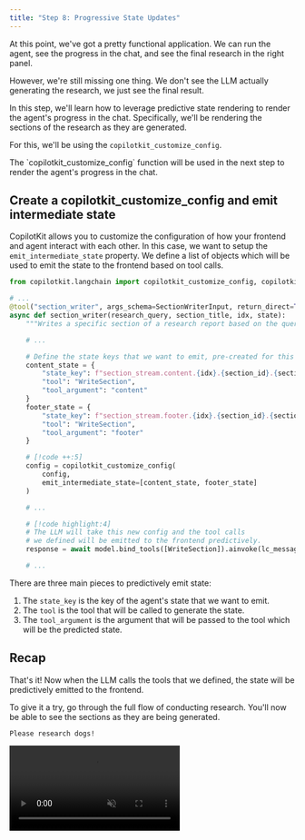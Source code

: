 ```yaml
---
title: "Step 8: Progressive State Updates"
---
```


At this point, we've got a pretty functional application. We can run the agent, see the progress in the chat, and see the final research in the right panel.

However, we're still missing one thing. We don't see the LLM actually generating the research, we just see the final result.

In this step, we'll learn how to leverage predictive state rendering to render the agent's progress in the chat. Specifically, we'll be rendering the 
sections of the research as they are generated.

For this, we'll be using the `copilotkit_customize_config`.

<Callout>
The `copilotkit_customize_config` function will be used in the next step to render the agent's progress in the chat.
</Callout>

## Create a copilotkit_customize_config and emit intermediate state
CopilotKit allows you to customize the configuration of how your frontend and agent interact with each other. In this case, we want to
setup the `emit_intermediate_state` property. We define a list of objects which will be used to emit the state to the frontend based on
tool calls.

```python title="agent/section_writer.py"
from copilotkit.langchain import copilotkit_customize_config, copilotkit_emit_state // [!code ++]

# ...
@tool("section_writer", args_schema=SectionWriterInput, return_direct=True)
async def section_writer(research_query, section_title, idx, state):
    """Writes a specific section of a research report based on the query, section title, and provided sources."""

    # ...

    # Define the state keys that we want to emit, pre-created for this tutorial
    content_state = {
        "state_key": f"section_stream.content.{idx}.{section_id}.{section_title}",
        "tool": "WriteSection",
        "tool_argument": "content"
    }
    footer_state = {
        "state_key": f"section_stream.footer.{idx}.{section_id}.{section_title}",
        "tool": "WriteSection",
        "tool_argument": "footer"
    }

    # [!code ++:5]
    config = copilotkit_customize_config(
        config,
        emit_intermediate_state=[content_state, footer_state]
    )

    # ...

    # [!code highlight:4]
    # The LLM will take this new config and the tool calls
    # we defined will be emitted to the frontend predictively.
    response = await model.bind_tools([WriteSection]).ainvoke(lc_messages, config)

    # ...

```

There are three main pieces to predictively emit state:
1. The `state_key` is the key of the agent's state that we want to emit.
2. The `tool` is the tool that will be called to generate the state.
3. The `tool_argument` is the argument that will be passed to the tool which will be the predicted state.

## Recap
That's it! Now when the LLM calls the tools that we defined, the state will be predictively emitted to the frontend.

To give it a try, go through the full flow of conducting research. You'll now be able to see the sections as they are being generated.

```
Please research dogs!
```

<video src="/images/coagents/tutorials/research-ana/fe-step-8-finish.mp4" className="rounded-lg shadow-xl" loop playsInline controls autoPlay muted />

To recap, we did the following:
- Learned about the `copilotkit_customize_config` function.
- Used the config to emit the state of the agent predictively

You've successfully created a CoAgent using the core concepts of CopilotKit. In the next step, we'll wrap up this tutorial by recapping the entire process
and showing some next steps.